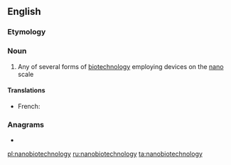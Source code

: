 ==English==

===Etymology===
{{prefix|en|nano|biotechnology}}

===Noun===
{{wikipedia}}
{{en-noun|~|nanobiotechnologies}}

# Any of several forms of [[biotechnology]] employing devices on the [[nano]] scale

====Translations====
{{trans-top|any of several forms of biotechnology employing devices on the nano scale}}
* French: {{t+|fr|nanobiotechnologie|f}}
{{trans-mid}}
{{trans-bottom}}

===Anagrams===
* {{l|en|bionanotechnology}}

[[pl:nanobiotechnology]]
[[ru:nanobiotechnology]]
[[ta:nanobiotechnology]]